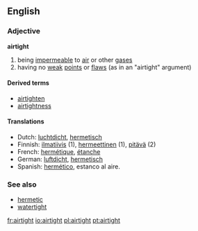 ==English==
===Adjective===
'''airtight'''

# being [[impermeable]] to [[air]] or other [[gas]]es
# having no [[weak]] [[point]]s or [[flaw]]s (as in an "airtight" argument)

====Derived terms====
*[[airtighten]]
*[[airtightness]]

====Translations====
*Dutch: [[luchtdicht]], [[hermetisch]]
*Finnish: [[ilmatiivis]] (1), [[hermeettinen]] (1), [[pitävä]] (2)
*French: [[hermétique]], [[étanche]]
*German: [[luftdicht]], [[hermetisch]]
*Spanish: [[hermético]], estanco al aire.

===See also===
*[[hermetic]]
*[[watertight]]

[[fr:airtight]]
[[io:airtight]]
[[pl:airtight]]
[[pt:airtight]]